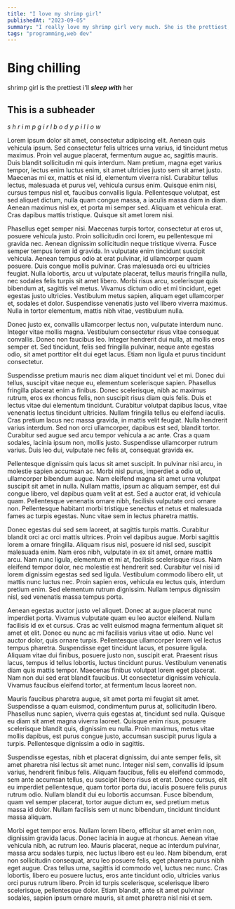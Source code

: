```yaml
---
title: "I love my shrimp girl"
publishedAt: "2023-09-05"
summary: "I really love my shrimp girl very much. She is the prettiest, cutest most perfect girl i can ever wish for."
tags: "programming,web dev"
---
```


# Bing chilling


shrimp girl is the prettiest i'll ***sleep with*** her 


## This is a subheader


*s    h    r    i     m      p           g     i     r        l          b      o     d        y               p      i      l      l       o      w*


Lorem ipsum dolor sit amet, consectetur adipiscing elit. Aenean quis vehicula ipsum. Sed consectetur felis ultrices urna varius, id tincidunt metus maximus. Proin vel augue placerat, fermentum augue ac, sagittis mauris. Duis blandit sollicitudin mi quis interdum. Nam pretium, magna eget varius tempor, lectus enim luctus enim, sit amet ultricies justo sem sit amet justo. Maecenas mi ex, mattis et nisi id, elementum viverra nisl. Curabitur tellus lectus, malesuada et purus vel, vehicula cursus enim. Quisque enim nisi, cursus tempus nisl et, faucibus convallis ligula. Pellentesque volutpat, est sed aliquet dictum, nulla quam congue massa, a iaculis massa diam in diam. Aenean maximus nisl ex, et porta mi semper sed. Aliquam et vehicula erat. Cras dapibus mattis tristique. Quisque sit amet lorem nisi.

Phasellus eget semper nisi. Maecenas turpis tortor, consectetur at eros ut, posuere vehicula justo. Proin sollicitudin orci lorem, eu pellentesque mi gravida nec. Aenean dignissim sollicitudin neque tristique viverra. Fusce semper tempus lorem id gravida. In vulputate enim tincidunt suscipit vehicula. Aenean tempus odio at erat pulvinar, id ullamcorper quam posuere. Duis congue mollis pulvinar. Cras malesuada orci eu ultricies feugiat. Nulla lobortis, arcu ut vulputate placerat, tellus mauris fringilla nulla, nec sodales felis turpis sit amet libero. Morbi risus arcu, scelerisque quis bibendum at, sagittis vel metus. Vivamus dictum odio et mi tincidunt, eget egestas justo ultricies. Vestibulum metus sapien, aliquam eget ullamcorper et, sodales et dolor. Suspendisse venenatis justo vel libero viverra maximus. Nulla in tortor elementum, mattis nibh vitae, vestibulum nulla.

Donec justo ex, convallis ullamcorper lectus non, vulputate interdum nunc. Integer vitae mollis magna. Vestibulum consectetur risus vitae consequat convallis. Donec non faucibus leo. Integer hendrerit dui nulla, at mollis eros semper et. Sed tincidunt, felis sed fringilla pulvinar, neque ante egestas odio, sit amet porttitor elit dui eget lacus. Etiam non ligula et purus tincidunt consectetur.

Suspendisse pretium mauris nec diam aliquet tincidunt vel et mi. Donec dui tellus, suscipit vitae neque eu, elementum scelerisque sapien. Phasellus fringilla placerat enim a finibus. Donec scelerisque, nibh ac maximus rutrum, eros ex rhoncus felis, non suscipit risus diam quis felis. Duis et lectus vitae dui elementum tincidunt. Curabitur volutpat dapibus lacus, vitae venenatis lectus tincidunt ultricies. Nullam fringilla tellus eu eleifend iaculis. Cras pretium lacus nec massa gravida, in mattis velit feugiat. Nulla hendrerit varius interdum. Sed non orci ullamcorper, dapibus est sed, blandit tortor. Curabitur sed augue sed arcu tempor vehicula a ac ante. Cras a quam sodales, lacinia ipsum non, mollis justo. Suspendisse ullamcorper rutrum varius. Duis leo dui, vulputate nec felis at, consequat gravida ex.

Pellentesque dignissim quis lacus sit amet suscipit. In pulvinar nisi arcu, in molestie sapien accumsan ac. Morbi nisl purus, imperdiet a odio ut, ullamcorper bibendum augue. Nam eleifend magna sit amet urna volutpat suscipit sit amet in nulla. Nullam mattis, ipsum ac aliquam semper, est dui congue libero, vel dapibus quam velit at est. Sed a auctor erat, id vehicula quam. Pellentesque venenatis ornare nibh, facilisis vulputate orci ornare non. Pellentesque habitant morbi tristique senectus et netus et malesuada fames ac turpis egestas. Nunc vitae sem in lectus pharetra mattis.

Donec egestas dui sed sem laoreet, at sagittis turpis mattis. Curabitur blandit orci ac orci mattis ultrices. Proin vel dapibus augue. Morbi sagittis lorem a ornare fringilla. Aliquam risus nisl, posuere id nisl sed, suscipit malesuada enim. Nam eros nibh, vulputate in ex sit amet, ornare mattis arcu. Nam nunc ligula, elementum et mi at, facilisis scelerisque risus. Nam eleifend tempor dolor, nec molestie est hendrerit sed. Curabitur vel nisi id lorem dignissim egestas sed sed ligula. Vestibulum commodo libero elit, ut mattis nunc luctus nec. Proin sapien eros, vehicula eu lectus quis, interdum pretium enim. Sed elementum rutrum dignissim. Nullam tempus dignissim nisl, sed venenatis massa tempus porta.

Aenean egestas auctor justo vel aliquet. Donec at augue placerat nunc imperdiet porta. Vivamus vulputate quam eu leo auctor eleifend. Nullam facilisis id ex et cursus. Cras ac velit euismod magna fermentum aliquet sit amet et elit. Donec eu nunc ac mi facilisis varius vitae ut odio. Nunc vel auctor dolor, quis ornare turpis. Pellentesque ullamcorper lorem vel lectus tempus pharetra. Suspendisse eget tincidunt lacus, et posuere ligula. Aliquam vitae dui finibus, posuere justo non, suscipit erat. Praesent risus lacus, tempus id tellus lobortis, luctus tincidunt purus. Vestibulum venenatis diam quis mattis tempor. Maecenas finibus volutpat lorem eget placerat. Nam non dui sed erat blandit faucibus. Ut consectetur dignissim vehicula. Vivamus faucibus eleifend tortor, at fermentum lacus laoreet non.

Mauris faucibus pharetra augue, sit amet porta mi feugiat sit amet. Suspendisse a quam euismod, condimentum purus at, sollicitudin libero. Phasellus nunc sapien, viverra quis egestas at, tincidunt sed nulla. Quisque eu diam sit amet magna viverra laoreet. Quisque enim risus, posuere scelerisque blandit quis, dignissim eu nulla. Proin maximus, metus vitae mollis dapibus, est purus congue justo, accumsan suscipit purus ligula a turpis. Pellentesque dignissim a odio in sagittis.

Suspendisse egestas, nibh et placerat dignissim, dui ante semper felis, sit amet pharetra nisi lectus sit amet nunc. Integer nisl sem, convallis id ipsum varius, hendrerit finibus felis. Aliquam faucibus, felis eu eleifend commodo, sem ante accumsan tellus, eu suscipit libero risus et erat. Donec cursus, elit eu imperdiet pellentesque, quam tortor porta dui, iaculis posuere felis purus rutrum odio. Nullam blandit dui eu lobortis accumsan. Fusce bibendum, quam vel semper placerat, tortor augue dictum ex, sed pretium metus massa id dolor. Nullam facilisis sem ut nunc bibendum, tincidunt tincidunt massa aliquam.

Morbi eget tempor eros. Nullam lorem libero, efficitur sit amet enim non, dignissim gravida lacus. Donec lacinia in augue at rhoncus. Aenean vitae vehicula nibh, ac rutrum leo. Mauris placerat, neque ac interdum pulvinar, massa arcu sodales turpis, nec luctus libero est eu leo. Nam bibendum, erat non sollicitudin consequat, arcu leo posuere felis, eget pharetra purus nibh eget augue. Cras tellus urna, sagittis id commodo vel, luctus nec nunc. Cras lobortis, libero eu posuere luctus, eros ante tincidunt odio, ultricies varius orci purus rutrum libero. Proin id turpis scelerisque, scelerisque libero scelerisque, pellentesque dolor. Etiam blandit, ante sit amet pulvinar sodales, sapien ipsum ornare mauris, sit amet pharetra nisl nisi et sem.


